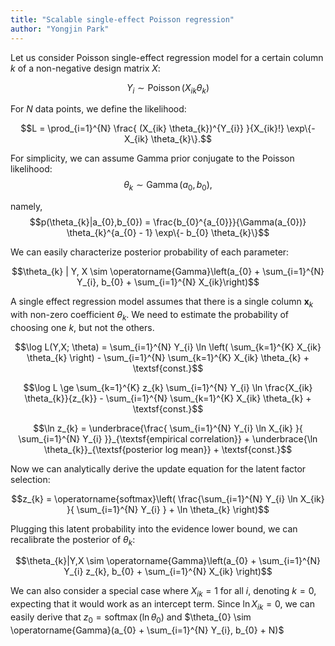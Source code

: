 ```yaml
---
title: "Scalable single-effect Poisson regression"
author: "Yongjin Park"
---
```


Let us consider Poisson single-effect regression model for a certain column $k$ of a non-negative design matrix $X$:

$$Y_{i} \sim \operatorname{Poisson}(X_{ik} \theta_{k})$$

For $N$ data points, we define the likelihood:
 
$$L = \prod_{i=1}^{N} \frac{ (X_{ik} \theta_{k})^{Y_{i}} }{X_{ik}!} \exp\{- X_{ik} \theta_{k}\}.$$

For simplicity, we can assume Gamma prior conjugate to the Poisson likelihood:
$$\theta_{k} \sim \operatorname{Gamma}(a_{0}, b_{0}),$$

namely,
$$p(\theta_{k}|a_{0},b_{0}) = \frac{b_{0}^{a_{0}}}{\Gamma(a_{0})} \theta_{k}^{a_{0} - 1} \exp\{- b_{0} \theta_{k}\}$$


We can easily characterize posterior probability of each parameter:

$$\theta_{k} | Y, X \sim \operatorname{Gamma}\left(a_{0} + \sum_{i=1}^{N} Y_{i}, b_{0} + \sum_{i=1}^{N} X_{ik}\right)$$


A single effect regression model assumes that there is a single column $\mathbf{x}_{k}$ with non-zero coefficient $\theta_{k}$. We need to estimate the probability of choosing one $k$, but not the others. 


$$\log L(Y,X; \theta) = 
\sum_{i=1}^{N} Y_{i} \ln \left( \sum_{k=1}^{K} X_{ik} \theta_{k} \right) - \sum_{i=1}^{N} \sum_{k=1}^{K} X_{ik} \theta_{k}
+ \textsf{const.}$$


$$\log L \ge \sum_{k=1}^{K} z_{k} \sum_{i=1}^{N} Y_{i} \ln \frac{X_{ik} \theta_{k}}{z_{k}} -  \sum_{i=1}^{N} \sum_{k=1}^{K} X_{ik} \theta_{k}
+ \textsf{const.}$$

$$\ln z_{k} = \underbrace{\frac{ \sum_{i=1}^{N} Y_{i} \ln X_{ik} }{ \sum_{i=1}^{N} Y_{i} }}_{\textsf{empirical correlation}} + \underbrace{\ln \theta_{k}}_{\textsf{posterior log mean}}  + \textsf{const.}$$

Now we can analytically derive the update equation for the latent factor selection:

$$z_{k} = \operatorname{softmax}\left( \frac{\sum_{i=1}^{N} Y_{i} \ln X_{ik} }{ \sum_{i=1}^{N} Y_{i} } + \ln \theta_{k} \right)$$

Plugging this latent probability into the evidence lower bound, we can recalibrate the posterior of $\theta_{k}$:

$$\theta_{k}|Y,X \sim \operatorname{Gamma}\left(a_{0} + \sum_{i=1}^{N} Y_{i} z_{k}, b_{0} + \sum_{i=1}^{N} X_{ik} \right)$$


We can also consider a special case where $X_{ik} = 1$ for all $i$, denoting $k=0$, expecting that it would work as an intercept term. Since $\ln X_{ik} = 0$, we can easily derive that $z_{0} = \operatorname{softmax}(\ln \theta_{0})$ and $\theta_{0} \sim \operatorname{Gamma}(a_{0} + \sum_{i=1}^{N} Y_{i}, b_{0} + N)$

